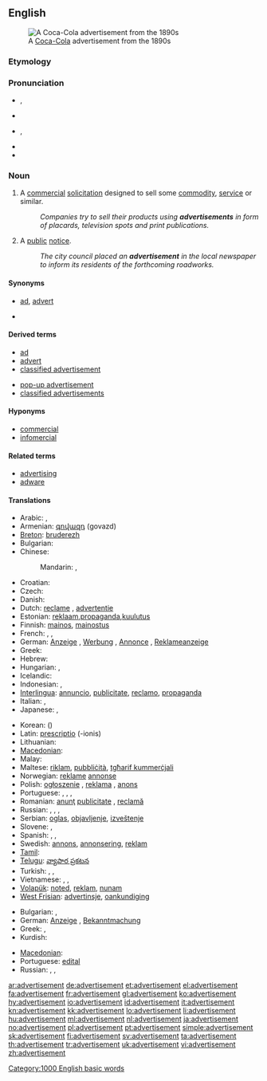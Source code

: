 ==English==
[[Image:Cocacola-5cents-1900 edit1.jpg|thumb|A [[Coca-Cola]] advertisement from the 1890s]]

===Etymology===
{{suffix|advertise|ment}}

===Pronunciation===
* {{a|UK}} {{IPA|/ədˈvɜːtɪsmənt/}}, {{SAMPA|/@d"v3:tIsm@nt/}}
* {{audio|Advertisement.ogg|Audio (UK)}}
* {{a|US}} {{IPA|/ˈædvɚˌtaɪzmənt/}}, {{SAMPA|/{"dv@`%taIzm@nt/}}
* {{audio|en-us-advertisement.ogg|Audio (US)}}
* {{hyphenation|ad|ver|tise|ment}}

===Noun===
{{wikipedia}}
{{en-noun}}

# {{marketing}} A [[commercial]] [[solicitation]] designed to sell some [[commodity]], [[service]] or similar.
#: ''Companies try to sell their products using '''advertisements''' in form of placards, television spots and print publications.''
# A [[public]] [[notice]].
#: ''The city council placed an '''advertisement''' in the local newspaper to inform its residents of the forthcoming roadworks.''

====Synonyms====
*{{sense|commercial solicitation}} [[ad]], [[advert]]
*{{sense|public notice}}

====Derived terms====
{{rel-top|terms derived from advertisement}}
* [[ad]]
* [[advert]]
* [[classified advertisement]]
{{rel-mid}}
* [[pop-up advertisement]]
* [[classified advertisements]]
{{rel-bottom}}

====Hyponyms====
* [[commercial]]
* [[infomercial]]

====Related terms====
* [[advertising]]
* [[adware]]

====Translations====
{{trans-top|commercial solicitation}}
* Arabic: {{t|ar|إيذان|m|tr='idhaan|sc=Arab}},  {{t|ar|إعلان|m|tr='i3laan|sc=Arab}}
* Armenian: [[գովազդ]] (govazd)
* [[Breton]]: [[bruderezh]] {{m}}
* Bulgarian: {{t+|bg|реклама|f|sc=Cyrl}}
* Chinese:
*: Mandarin: {{t|zh|廣告|sc=Hani}},  {{t|zh|广告|tr=guǎnggào|sc=Hani}}
* Croatian: {{t-|hr|reklama}}
* Czech: {{t-|cs|reklama|f}}
* Danish: {{t-|da|reklame}}
* Dutch: [[reclame]] {{f}} {{m}}, [[advertentie]] {{f}}
* Estonian: [[reklaam]],[[propaganda]],[[kuulutus]]
* Finnish: [[mainos]], [[mainostus]]
* French: {{t+|fr|publicité|f}}, {{t+|fr|pub|f}}, {{t+|fr|annonce|f}}
* German: [[Anzeige]] {{f}}, [[Werbung]] {{f}}, [[Annonce]] {{f}}, [[Reklameanzeige]] {{f}}
* Greek: {{t+|el|διαφήμιση|f|tr=diafimisi|sc=Grek}}
* Hebrew: {{t|he|פרסומת|f|tr=pirsomet|sc=Hebr}}
* Hungarian: {{t+|hu|hirdetés}}, {{t+|hu|reklám}}
* Icelandic: {{t+|is|auglýsing|f}}
* Indonesian: {{t+|id|iklan|xs=Indonesian}}, {{t-|id|reklame|xs=Indonesian}}
* [[Interlingua]]: [[annuncio]], [[publicitate]], [[reclamo]], [[propaganda]]
* Italian: {{t+|it|annuncio|m}}, {{t-|it|pubblicità|f}}
* Japanese: {{t|ja|広告|tr=こうこく, kōkoku|sc=Jpan}},  {{t|ja|CM|tr=シーエム, shī-emu|sc=Jpan}}
{{trans-mid}}
* Korean: {{t|ko|광고|tr=gwanggo|sc=Kore}} ({{t|ko|廣告|sc=Kore}})
* Latin: [[prescriptio]] {{f}} (-ionis)
* Lithuanian: {{t-|lt|reklama|xs=Lithuanian}}
* [[Macedonian]]: {{t-|mk|реклама|f|tr=rekláma|sc=Cyrl|xs=Macedonian}}
* Malay: {{t-|ms|iklan|xs=Malay}}
* Maltese: [[riklam]], [[pubbliċità]], [[tgħarif kummerċjali]]
* Norwegian: [[reklame]] [[annonse]]
* Polish: [[ogłoszenie]] {{n}}, [[reklama]] {{f}}, [[anons]] {{m}}
* Portuguese: {{t+|pt|anúncio|m}}, {{t+|pt|publicidade|f}}, {{t-|pt|reclame|m}}, {{t+|pt|propaganda|f}}
* Romanian: [[anunţ]] {{n}} [[publicitate]] {{f}}, [[reclamă]] {{f}}
* Russian: {{t|ru|реклама|f|tr=rekláma|sc=Cyrl}},  {{t|ru|объявление|n|tr=ob”javlénije|sc=Cyrl}},  {{t|ru|анонс|m|tr=anóns|sc=Cyrl}},  {{t|ru|заявление|n|tr=zajavlénije|sc=Cyrl}}
* Serbian: [[oglas]], [[objavljenje]], [[izveštenje]]
* Slovene: {{t+|sl|oglas|m}}, {{t-|sl|reklama|f}}
* Spanish: {{t-|es|anuncio|m}}, {{t+|es|publicidad|f}}, {{t+|es|reclamo|m}}
* Swedish: [[annons]], [[annonsering]], [[reklam]]
* [[Tamil]]: {{t|ta|விளம்பரம்|sc=Taml}}
* [[Telugu]]: [[వ్యాపార ప్రకటన]]
* Turkish: {{t+|tr|reklâm}}, {{t+|tr|ilan}}, {{t+|tr|duyuru}}
* Vietnamese: {{t+|vi|quảng cáo|xs=Vietnamese}}, {{t+|vi|giới thiệu|xs=Vietnamese}},  {{t|vi|廣告}}
* [[Volapük]]: [[noted]], [[reklam]], [[nunam]]
* [[West Frisian]]: [[advertinsje]], [[oankundiging]]
{{trans-bottom}}

{{trans-top|public notice}}
* Bulgarian: {{t|bg|обявление|sc=Cyrl}},  {{t|bg|обява|sc=Cyrl}}
* German: [[Anzeige]] {{f}}, [[Bekanntmachung]] {{f}}
* Greek: {{t+|el|διαφήμιση|f|tr=diafimisi|sc=Grek}}, {{t+|el|αγγελία|f|tr=agelía|sc=Grek}}
* Kurdish: {{ku-Arab|[[بۆزانین]]}}
{{trans-mid}}
* [[Macedonian]]: {{t|mk|оглас|m|tr=óglas|sc=Cyrl|xs=Macedonian}}
* Portuguese: [[edital]] {{m}}
* Russian: {{t|ru|объявление|n|tr=ob”javlénije|sc=Cyrl}}, {{t|ru|анонс|m|tr=anóns|sc=Cyrl}}, {{t|ru|извещение|n|tr=izveščénije|sc=Cyrl}}
{{trans-bottom}}

[[Category:1000 English basic words]]

[[ar:advertisement]]
[[de:advertisement]]
[[et:advertisement]]
[[el:advertisement]]
[[fa:advertisement]]
[[fr:advertisement]]
[[gl:advertisement]]
[[ko:advertisement]]
[[hy:advertisement]]
[[io:advertisement]]
[[id:advertisement]]
[[it:advertisement]]
[[kn:advertisement]]
[[kk:advertisement]]
[[lo:advertisement]]
[[li:advertisement]]
[[hu:advertisement]]
[[ml:advertisement]]
[[nl:advertisement]]
[[ja:advertisement]]
[[no:advertisement]]
[[pl:advertisement]]
[[pt:advertisement]]
[[simple:advertisement]]
[[sk:advertisement]]
[[fi:advertisement]]
[[sv:advertisement]]
[[ta:advertisement]]
[[th:advertisement]]
[[tr:advertisement]]
[[uk:advertisement]]
[[vi:advertisement]]
[[zh:advertisement]]